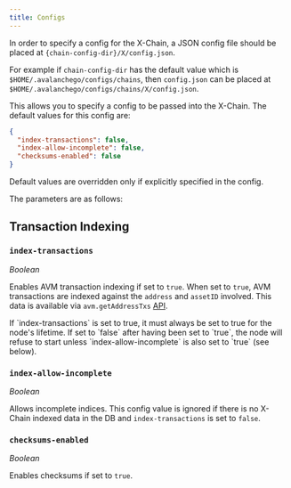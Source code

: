 ```yaml
---
title: Configs
---
```


In order to specify a config for the X-Chain, a JSON config file should be
placed at `{chain-config-dir}/X/config.json`.

For example if `chain-config-dir` has the default value which is
`$HOME/.avalanchego/configs/chains`, then `config.json` can be placed at
`$HOME/.avalanchego/configs/chains/X/config.json`.

This allows you to specify a config to be passed into the X-Chain. The default
values for this config are:

```json
{
  "index-transactions": false,
  "index-allow-incomplete": false,
  "checksums-enabled": false
}
```

Default values are overridden only if explicitly specified in the config.

The parameters are as follows:

## Transaction Indexing

### `index-transactions`

_Boolean_

Enables AVM transaction indexing if set to `true`.
When set to `true`, AVM transactions are indexed against the `address` and
`assetID` involved. This data is available via `avm.getAddressTxs`
[API](/reference/avalanchego/x-chain/api.md#avmgetaddresstxs).

<Callout title="Note">
If `index-transactions` is set to true, it must always be set to true
for the node's lifetime. If set to `false` after having been set to `true`, the
node will refuse to start unless `index-allow-incomplete` is also set to `true`
(see below).
</Callout>

### `index-allow-incomplete`

_Boolean_

Allows incomplete indices. This config value is ignored if there is no X-Chain indexed data in the DB and
`index-transactions` is set to `false`.

### `checksums-enabled`

_Boolean_

Enables checksums if set to `true`.